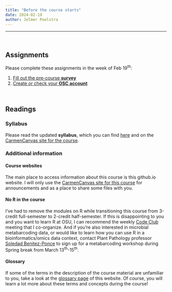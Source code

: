 ```yaml
---
title: "Before the course starts"
date: 2024-02-19
author: Jelmer Poelstra
---
```


------------------------------------------------------------------------

<br>

## Assignments

Please complete these assignments in the week of Feb 19^th^:

1.   [Fill out the pre-course **survey**](https://forms.gle/vx2va7qfnNjRhg2M7)
2.   [Create or check your **OSC account**](/week0/osc-setup.qmd)

<br>

## Readings

### Syllabus {-}

Please read the updated **syllabus**, which you can find [here](/assets/PLNTPTH6193_OmicsData_SP2024.pdf) and on the
[CarmenCanvas site for the course](https://osu.instructure.com/courses/163340).

### Additional information {-}

#### Course websites

The main place to access information about this course is this github.io website.
I will only use the [CarmenCanvas site for this course](https://osu.instructure.com/courses/163340)
for announcements and as a place to share some files with you.

#### No R in the course

I've had to remove the modules on R while transitioning this course from 3-credit full-semester
to 2-credit half-semester.
If this is disappointing to you and you want to learn R at OSU,
I can recommend the weekly [Code Club](https://osu-codeclub.github.io/) meeting that I co-organize.
And if you're also interested in microbial metabarcoding data,
or would like to learn how you can use R in a bioinformatics/omics data context,
contact Plant Pathology professor [Soledad Benitez-Ponce](mailto:benitezponce.1@osu.edu) to sign up for
a metabarcoding workshop during Spring break from March 13^th^-15^th^.

#### Glossary

If some of the terms in the description of the course material are unfamiliar to
you, take a look at the [glossary page](/ref/glossary.qmd) of this website.
Of course, you will learn a lot more about these terms and concepts during the course!
